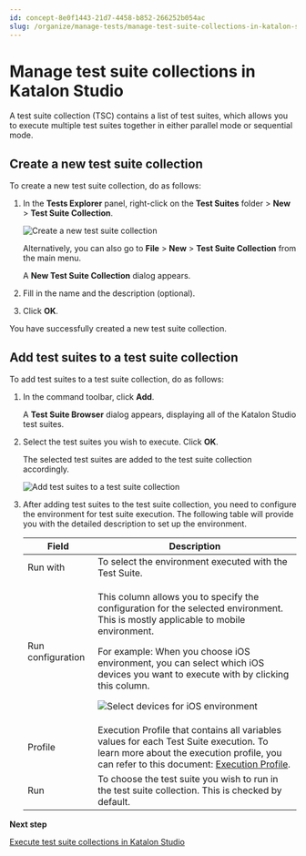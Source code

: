 ```yaml
---
id: concept-8e0f1443-21d7-4458-b852-266252b054ac
slug: /organize/manage-tests/manage-test-suite-collections-in-katalon-studio
---
```


# Manage test suite collections in Katalon Studio

A test suite collection \(TSC\) contains a list of test suites, which allows you to execute multiple test suites together in either parallel mode or sequential mode.

## Create a new test suite collection

To create a new test suite collection, do as follows:

1.  In the **Tests Explorer** panel, right-click on the **Test Suites** folder &gt; **New** &gt; **Test Suite Collection**.

    <img src="/doc_images/Global_reuse/Images_warehouse/Katalon_Studio/Tests_Explorer/KS-8.2.5-create-tsc.png" width={500} alt="Create a new test suite collection" />

    Alternatively, you can also go to **File** &gt; **New** &gt; **Test Suite Collection** from the main menu.

    A **New Test Suite Collection** dialog appears.

2.  Fill in the name and the description \(optional\).

3.  Click **OK**.


You have successfully created a new test suite collection.

## Add test suites to a test suite collection

To add test suites to a test suite collection, do as follows:

1.  In the command toolbar, click **Add**.

    A **Test Suite Browser** dialog appears, displaying all of the Katalon Studio test suites.

2.  Select the test suites you wish to execute. Click **OK**.

    The selected test suites are added to the test suite collection accordingly.

    <img src="/doc_images/Documents/Organize/Manage_Tests/Test-suite-collection/Image/KS-Add-TS-to-TSC.png" alt="Add test suites to a test suite collection" />

3.  After adding test suites to the test suite collection, you need to configure the environment for test suite execution. The following table will provide you with the detailed description to set up the environment.

    <table><tr><th>Field</th><th>Description</th></tr><tbody><tr><td>Run with</td><td>To select the environment executed with the Test Suite.</td></tr><tr><td>Run configuration</td><td><p>This column allows you to specify the configuration for the selected environment. This is mostly applicable to mobile environment.</p> <p>For example: When you choose iOS environment, you can select which iOS devices you want to execute with by clicking this column.</p> <p><img src="/doc_images/Documents/Organize/Manage_Tests/Test-suite-collection/Image/KS-Specify-configuration-for-environment.png" width={300} alt="Select devices for iOS environment" /></p></td></tr><tr><td>Profile</td><td>Execution Profile that contains all variables values for each Test Suite execution. To learn more about the execution profile, you can refer to this document: <a href="/create-tests/data-driven-testing/execution-profile" >Execution Profile</a>.</td></tr><tr><td>Run</td><td>To choose the test suite you wish to run in the test suite collection. This is checked by default.</td></tr>    </tbody></table>


**Next step**  


[Execute test suite collections in Katalon Studio](/execute/execute-tests-with-katalon-studio/execute-test-suite-collections-in-katalon-studio)